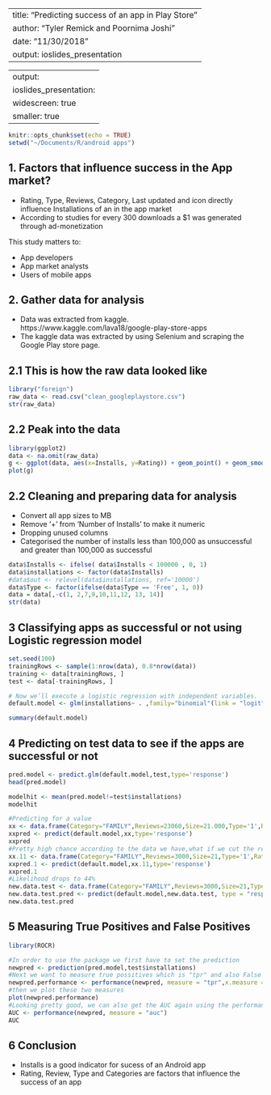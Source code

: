 
---
title: "Predicting success of an app in Play Store"
author: "Tyler Remick and Poornima Joshi"
date: "11/30/2018"
output: ioslides_presentation
---

---
output:
  ioslides_presentation:
    widescreen: true
    smaller: true
---

```r
knitr::opts_chunk$set(echo = TRUE)
setwd("~/Documents/R/android apps")
```

## 1.	Factors that influence success in the App market?

- Rating, Type, Reviews, Category, Last updated and icon  directly influence Installations of an in the app market
- According to studies for every 300 downloads a $1 was generated through ad-monetization

This study matters to:

- App developers
- App market analysts
- Users of mobile apps


## 2.	Gather data for analysis
- Data was extracted from kaggle.
https://www.kaggle.com/lava18/google-play-store-apps
- The kaggle data was extracted by using Selenium and scraping the Google Play store page.


## 2.1 This is how the raw data looked like
```r
library("foreign")
raw_data <- read.csv("clean_googleplaystore.csv")
str(raw_data)
```

## 2.2 Peak into the data{.smaller}

```r
library(ggplot2)
data <- na.omit(raw_data)
g <- ggplot(data, aes(x=Installs, y=Rating)) + geom_point() + geom_smooth(method="lm")
plot(g)
```

## 2.2 Cleaning and preparing data for analysis{.smaller}
  - Convert all app sizes to MB
  - Remove '+' from 'Number of Installs' to make it numeric
  - Dropping unused columns
  - Categorised the number of installs less than 100,000 as unsuccessful and  greater than 100,000 as successful

```r
data$Installs <- ifelse( data$Installs < 100000 , 0, 1)
data$installations <- factor(data$Installs)
#data$out <- relevel(data$installations, ref='10000')
data$Type <- factor(ifelse(data$Type == 'Free', 1, 0))
data = data[,-c(1, 2,7,9,10,11,12, 13, 14)]
str(data)
```


## 3 Classifying apps as successful or not using Logistic regression model{.smaller}
```r
set.seed(100)
trainingRows <- sample(1:nrow(data), 0.8*nrow(data))
training <- data[trainingRows, ]
test <- data[-trainingRows, ]
```

```r
# Now we’ll execute a logistic regression with independent variables.
default.model <- glm(installations~ . ,family="binomial"(link = "logit"),training)
```

```r
summary(default.model)
```
## 4 Predicting on test data to see if the apps are successful or not{.smaller}
```r
pred.model <- predict.glm(default.model,test,type='response')
head(pred.model)

modelhit <- mean(pred.model!=test$installations)
modelhit
```
```r
#Predicting for a value
xx <- data.frame(Category="FAMILY",Reviews=23060,Size=21.000,Type='1',Rating=4.2)
xxpred <- predict(default.model,xx,type='response')
xxpred
#Pretty high chance according to the data we have,what if we cut the reviews to 3000?
xx.11 <- data.frame(Category="FAMILY",Reviews=3000,Size=21,Type='1',Rating=4.2)
xxpred.1 <- predict(default.model,xx.11,type='response')
xxpred.1
#Likelihood drops to 44%
new.data.test <- data.frame(Category="FAMILY",Reviews=3000,Size=21,Type='0',Rating=0)
new.data.test.pred <- predict(default.model,new.data.test, type = "response")
new.data.test.pred
```

## 5 Measuring True Positives and False Positives{.smaller}
```r
library(ROCR)
```
```r
#In order to use the package we first have to set the prediction 
newpred <- prediction(pred.model,test$installations)
#Next we want to measure true possitives which is "tpr" and also False Positives "fpr"
newpred.performance <- performance(newpred, measure = "tpr",x.measure = "fpr")
#then we plot these two measures
plot(newpred.performance)
#Looking pretty good, we can also get the AUC again using the performance function
AUC <- performance(newpred, measure = "auc")
AUC
```

## 6 Conclusion
- Installs is a good indicator for sucess of an Android app
- Rating, Review, Type and Categories are factors that influence the success of an app


<style>
slides > slide { overflow: scroll; }
slides > slide:not(.nobackground):after {
content: '';
}
</style>
